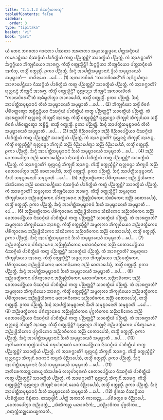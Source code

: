 ```yaml
---
title: "2.1.1.3 ᨶᩥᩔᨣ᩠ᨣᩥᨿᨠᨱ᩠ᨯ"
tableOfContents: false
sidebar:
  order: 3
type: "tipitaka"
basket: "vi"
book: "pari"
---
```



<DynamicBreadcrumb />

<Division number="217" book="pari">

<Paragraph number="703" book="pari">
ᨿᩴ ᨲᩮᨶ ᨽᨣᩅᨲᩣ ᨩᩣᨶᨲᩣ ᨸᩔᨲᩣ ᩋᩁᩉᨲᩣ ᩈᨾ᩠ᨾᩣᩈᨾ᩠ᨻᩩᨴ᩠ᨵᩮᨶ ᨸᨲ᩠ᨲᩈᨶ᩠ᨶᩥᨧᨿᩴ ᨠᩁᩮᩣᨶ᩠ᨲᩥᨿᩣ ᨶᩥᩔᨣ᩠ᨣᩥᨿᩴ ᨸᩣᨧᩥᨲ᩠ᨲᩥᨿᩴ ᨠᨲ᩠ᨳ ᨸᨬ᩠ᨬᨲ᩠ᨲᨶ᩠ᨲᩥ? ᩈᩣᩅᨲ᩠ᨳᩥᨿᩴ ᨸᨬ᩠ᨬᨲ᩠ᨲᩴ. ᨠᩴ ᩋᩣᩁᨻ᩠ᨽᩣᨲᩥ? ᨨᨻ᩠ᨻᨣ᩠ᨣᩥᨿᩣ ᨽᩥᨠ᩠ᨡᩩᨶᩥᨿᩮᩣ ᩋᩣᩁᨻ᩠ᨽ. ᨠᩥᩈ᩠ᨾᩥᩴ ᩅᨲ᩠ᨳᩩᩈ᩠ᨾᩥᨶ᩠ᨲᩥ? ᨨᨻ᩠ᨻᨣ᩠ᨣᩥᨿᩣ ᨽᩥᨠ᩠ᨡᩩᨶᩥᨿᩮᩣ ᨸᨲ᩠ᨲᩈᨶ᩠ᨶᩥᨧᨿᩴ ᩋᨠᩴᩈᩩ, ᨲᩈ᩠ᨾᩥᩴ ᩅᨲ᩠ᨳᩩᩈ᩠ᨾᩥᩴ. ᩑᨠᩣ ᨸᨬ᩠ᨬᨲ᩠ᨲᩥ. ᨨᨶ᩠ᨶᩴ ᩋᩣᨸᨲ᩠ᨲᩥᩈᨾᩩᨭ᩠ᨮᩣᨶᩣᨶᩴ ᨴ᩠ᩅᩦᩉᩥ ᩈᨾᩩᨭ᩠ᨮᩣᨶᩮᩉᩥ ᩈᨾᩩᨭ᩠ᨮᩣᨲᩥ—  ᨠᨳᩥᨶᨠᩮ …ᨸᩮ… . (1)
</Paragraph>

<Paragraph number="704" book="pari">
ᩋᨠᩣᩃᨧᩦᩅᩁᩴ “ᨠᩣᩃᨧᩦᩅᩁᨶ᩺”ᨲᩥ ᩋᨵᩥᨭ᩠ᨮᩉᩥᨲ᩠ᩅᩣ ᨽᩣᨩᩣᨸᩮᨶ᩠ᨲᩥᨿᩣ ᨶᩥᩔᨣ᩠ᨣᩥᨿᩴ ᨸᩣᨧᩥᨲ᩠ᨲᩥᨿᩴ ᨠᨲ᩠ᨳ ᨸᨬ᩠ᨬᨲ᩠ᨲᨶ᩠ᨲᩥ? ᩈᩣᩅᨲ᩠ᨳᩥᨿᩴ ᨸᨬ᩠ᨬᨲ᩠ᨲᩴ. ᨠᩴ ᩋᩣᩁᨻ᩠ᨽᩣᨲᩥ? ᨳᩩᩃᩖᨶᨶ᩠ᨴᩴ ᨽᩥᨠ᩠ᨡᩩᨶᩥᩴ ᩋᩣᩁᨻ᩠ᨽ. ᨠᩥᩈ᩠ᨾᩥᩴ ᩅᨲ᩠ᨳᩩᩈ᩠ᨾᩥᨶ᩠ᨲᩥ? ᨳᩩᩃᩖᨶᨶ᩠ᨴᩣ ᨽᩥᨠ᩠ᨡᩩᨶᩦ ᩋᨠᩣᩃᨧᩦᩅᩁᩴ “ᨠᩣᩃᨧᩦᩅᩁᨶ᩺”ᨲᩥ ᩋᨵᩥᨭ᩠ᨮᩉᩥᨲ᩠ᩅᩣ ᨽᩣᨩᩣᨸᩮᩈᩥ, ᨲᩈ᩠ᨾᩥᩴ ᩅᨲ᩠ᨳᩩᩈ᩠ᨾᩥᩴ. ᩑᨠᩣ ᨸᨬ᩠ᨬᨲ᩠ᨲᩥ. ᨨᨶ᩠ᨶᩴ ᩋᩣᨸᨲ᩠ᨲᩥᩈᨾᩩᨭ᩠ᨮᩣᨶᩣᨶᩴ ᨲᩦᩉᩥ ᩈᨾᩩᨭ᩠ᨮᩣᨶᩮᩉᩥ ᩈᨾᩩᨭ᩠ᨮᩣᨲᩥ …ᨸᩮ… . (2)
</Paragraph>

<Paragraph number="705" book="pari">
ᨽᩥᨠ᩠ᨡᩩᨶᩥᨿᩣ ᩈᨴ᩠ᨵᩥᩴ ᨧᩦᩅᩁᩴ ᨸᩁᩥᩅᨲ᩠ᨲᩮᨲ᩠ᩅᩣ ᩋᨧ᩠ᨨᩥᨶ᩠ᨴᨶ᩠ᨲᩥᨿᩣ ᨶᩥᩔᨣ᩠ᨣᩥᨿᩴ ᨸᩣᨧᩥᨲ᩠ᨲᩥᨿᩴ ᨠᨲ᩠ᨳ ᨸᨬ᩠ᨬᨲ᩠ᨲᨶ᩠ᨲᩥ? ᩈᩣᩅᨲ᩠ᨳᩥᨿᩴ ᨸᨬ᩠ᨬᨲ᩠ᨲᩴ. ᨠᩴ ᩋᩣᩁᨻ᩠ᨽᩣᨲᩥ? ᨳᩩᩃᩖᨶᨶ᩠ᨴᩴ ᨽᩥᨠ᩠ᨡᩩᨶᩥᩴ ᩋᩣᩁᨻ᩠ᨽ. ᨠᩥᩈ᩠ᨾᩥᩴ ᩅᨲ᩠ᨳᩩᩈ᩠ᨾᩥᨶ᩠ᨲᩥ? ᨳᩩᩃᩖᨶᨶ᩠ᨴᩣ ᨽᩥᨠ᩠ᨡᩩᨶᩦ ᨽᩥᨠ᩠ᨡᩩᨶᩥᨿᩣ ᩈᨴ᩠ᨵᩥᩴ ᨧᩦᩅᩁᩴ ᨸᩁᩥᩅᨲ᩠ᨲᩮᨲ᩠ᩅᩣ ᩋᨧ᩠ᨨᩥᨶ᩠ᨴᩥ, ᨲᩈ᩠ᨾᩥᩴ ᩅᨲ᩠ᨳᩩᩈ᩠ᨾᩥᩴ. ᩑᨠᩣ ᨸᨬ᩠ᨬᨲ᩠ᨲᩥ. ᨨᨶ᩠ᨶᩴ ᩋᩣᨸᨲ᩠ᨲᩥᩈᨾᩩᨭ᩠ᨮᩣᨶᩣᨶᩴ ᨲᩦᩉᩥ ᩈᨾᩩᨭ᩠ᨮᩣᨶᩮᩉᩥ ᩈᨾᩩᨭ᩠ᨮᩣᨲᩥ …ᨸᩮ… . (3)
</Paragraph>

<Paragraph number="706" book="pari">
ᩋᨬ᩠ᨬᩴ ᩅᩥᨬ᩠ᨬᩣᨸᩮᨲ᩠ᩅᩣ ᩋᨬ᩠ᨬᩴ ᩅᩥᨬ᩠ᨬᩣᨸᩮᨶ᩠ᨲᩥᨿᩣ ᨶᩥᩔᨣ᩠ᨣᩥᨿᩴ ᨸᩣᨧᩥᨲ᩠ᨲᩥᨿᩴ ᨠᨲ᩠ᨳ ᨸᨬ᩠ᨬᨲ᩠ᨲᨶ᩠ᨲᩥ? ᩈᩣᩅᨲ᩠ᨳᩥᨿᩴ ᨸᨬ᩠ᨬᨲ᩠ᨲᩴ. ᨠᩴ ᩋᩣᩁᨻ᩠ᨽᩣᨲᩥ? ᨳᩩᩃᩖᨶᨶ᩠ᨴᩴ ᨽᩥᨠ᩠ᨡᩩᨶᩥᩴ ᩋᩣᩁᨻ᩠ᨽ. ᨠᩥᩈ᩠ᨾᩥᩴ ᩅᨲ᩠ᨳᩩᩈ᩠ᨾᩥᨶ᩠ᨲᩥ? ᨳᩩᩃᩖᨶᨶ᩠ᨴᩣ ᨽᩥᨠ᩠ᨡᩩᨶᩦ ᩋᨬ᩠ᨬᩴ ᩅᩥᨬ᩠ᨬᩣᨸᩮᨲ᩠ᩅᩣ ᩋᨬ᩠ᨬᩴ ᩅᩥᨬ᩠ᨬᩣᨸᩮᩈᩥ, ᨲᩈ᩠ᨾᩥᩴ ᩅᨲ᩠ᨳᩩᩈ᩠ᨾᩥᩴ. ᩑᨠᩣ ᨸᨬ᩠ᨬᨲ᩠ᨲᩥ. ᨨᨶ᩠ᨶᩴ ᩋᩣᨸᨲ᩠ᨲᩥᩈᨾᩩᨭ᩠ᨮᩣᨶᩣᨶᩴ ᨨᩉᩥ ᩈᨾᩩᨭ᩠ᨮᩣᨶᩮᩉᩥ ᩈᨾᩩᨭ᩠ᨮᩣᨲᩥ …ᨸᩮ… . (4)
</Paragraph>

<Paragraph number="707" book="pari">
ᩋᨬ᩠ᨬᩴ ᨧᩮᨲᩣᨸᩮᨲ᩠ᩅᩣ ᩋᨬ᩠ᨬᩴ ᨧᩮᨲᩣᨸᩮᨶ᩠ᨲᩥᨿᩣ ᨶᩥᩔᨣ᩠ᨣᩥᨿᩴ ᨸᩣᨧᩥᨲ᩠ᨲᩥᨿᩴ ᨠᨲ᩠ᨳ ᨸᨬ᩠ᨬᨲ᩠ᨲᨶ᩠ᨲᩥ? ᩈᩣᩅᨲ᩠ᨳᩥᨿᩴ ᨸᨬ᩠ᨬᨲ᩠ᨲᩴ. ᨠᩴ ᩋᩣᩁᨻ᩠ᨽᩣᨲᩥ? ᨳᩩᩃᩖᨶᨶ᩠ᨴᩴ ᨽᩥᨠ᩠ᨡᩩᨶᩥᩴ ᩋᩣᩁᨻ᩠ᨽ. ᨠᩥᩈ᩠ᨾᩥᩴ ᩅᨲ᩠ᨳᩩᩈ᩠ᨾᩥᨶ᩠ᨲᩥ? ᨳᩩᩃᩖᨶᨶ᩠ᨴᩣ ᨽᩥᨠ᩠ᨡᩩᨶᩦ ᩋᨬ᩠ᨬᩴ ᨧᩮᨲᩣᨸᩮᨲ᩠ᩅᩣ ᩋᨬ᩠ᨬᩴ ᨧᩮᨲᩣᨸᩮᩈᩥ, ᨲᩈ᩠ᨾᩥᩴ ᩅᨲ᩠ᨳᩩᩈ᩠ᨾᩥᩴ. ᩑᨠᩣ ᨸᨬ᩠ᨬᨲ᩠ᨲᩥ. ᨨᨶ᩠ᨶᩴ ᩋᩣᨸᨲ᩠ᨲᩥᩈᨾᩩᨭ᩠ᨮᩣᨶᩣᨶᩴ ᨨᩉᩥ ᩈᨾᩩᨭ᩠ᨮᩣᨶᩮᩉᩥ ᩈᨾᩩᨭ᩠ᨮᩣᨲᩥ …ᨸᩮ… . (5)
</Paragraph>

<Paragraph number="708" book="pari">
ᩋᨬ᩠ᨬᨴᨲ᩠ᨳᩥᨠᩮᨶ ᨸᩁᩥᨠ᩠ᨡᩣᩁᩮᨶ ᩋᨬ᩠ᨬᩩᨴ᩠ᨴᩥᩈᩥᨠᩮᨶ ᩈᩴᨥᩥᨠᩮᨶ ᩋᨬ᩠ᨬᩴ ᨧᩮᨲᩣᨸᩮᨶ᩠ᨲᩥᨿᩣ ᨶᩥᩔᨣ᩠ᨣᩥᨿᩴ ᨸᩣᨧᩥᨲ᩠ᨲᩥᨿᩴ ᨠᨲ᩠ᨳᩴ ᨸᨬ᩠ᨬᨲ᩠ᨲᨶ᩠ᨲᩥ? ᩈᩣᩅᨲ᩠ᨳᩥᨿᩴ ᨸᨬ᩠ᨬᨲ᩠ᨲᩴ. ᨠᩴ ᩋᩣᩁᨻ᩠ᨽᩣᨲᩥ? ᩈᨾ᩠ᨻᩉᩩᩃᩣ ᨽᩥᨠ᩠ᨡᩩᨶᩥᨿᩮᩣ ᩋᩣᩁᨻ᩠ᨽ. ᨠᩥᩈ᩠ᨾᩥᩴ ᩅᨲ᩠ᨳᩩᩈ᩠ᨾᩥᨶ᩠ᨲᩥ? ᩈᨾ᩠ᨻᩉᩩᩃᩣ ᨽᩥᨠ᩠ᨡᩩᨶᩥᨿᩮᩣ ᩋᨬ᩠ᨬᨴᨲ᩠ᨳᩥᨠᩮᨶ ᨸᩁᩥᨠ᩠ᨡᩣᩁᩮᨶ ᩋᨬ᩠ᨬᩩᨴ᩠ᨴᩥᩈᩥᨠᩮᨶ ᩈᩴᨥᩥᨠᩮᨶ ᩋᨬ᩠ᨬᩴ ᨧᩮᨲᩣᨸᩮᩈᩩᩴ, ᨲᩈ᩠ᨾᩥᩴ ᩅᨲ᩠ᨳᩩᩈ᩠ᨾᩥᩴ. ᩑᨠᩣ ᨸᨬ᩠ᨬᨲ᩠ᨲᩥ. ᨨᨶ᩠ᨶᩴ ᩋᩣᨸᨲ᩠ᨲᩥᩈᨾᩩᨭ᩠ᨮᩣᨶᩣᨶᩴ ᨨᩉᩥ ᩈᨾᩩᨭ᩠ᨮᩣᨶᩮᩉᩥ ᩈᨾᩩᨭ᩠ᨮᩣᨲᩥ …ᨸᩮ… . (6)
</Paragraph>

<Paragraph number="709" book="pari">
ᩋᨬ᩠ᨬᨴᨲ᩠ᨳᩥᨠᩮᨶ ᨸᩁᩥᨠ᩠ᨡᩣᩁᩮᨶ ᩋᨬ᩠ᨬᩩᨴ᩠ᨴᩥᩈᩥᨠᩮᨶ ᩈᩴᨥᩥᨠᩮᨶ ᩈᨬ᩠ᨬᩣᨧᩥᨠᩮᨶ ᩋᨬ᩠ᨬᩴ ᨧᩮᨲᩣᨸᩮᨶ᩠ᨲᩥᨿᩣ ᨶᩥᩔᨣ᩠ᨣᩥᨿᩴ ᨸᩣᨧᩥᨲ᩠ᨲᩥᨿᩴ ᨠᨲ᩠ᨳ ᨸᨬ᩠ᨬᨲ᩠ᨲᨶ᩠ᨲᩥ? ᩈᩣᩅᨲ᩠ᨳᩥᨿᩴ ᨸᨬ᩠ᨬᨲ᩠ᨲᩴ. ᨠᩴ ᩋᩣᩁᨻ᩠ᨽᩣᨲᩥ? ᩈᨾ᩠ᨻᩉᩩᩃᩣ ᨽᩥᨠ᩠ᨡᩩᨶᩥᨿᩮᩣ ᩋᩣᩁᨻ᩠ᨽ. ᨠᩥᩈ᩠ᨾᩥᩴ ᩅᨲ᩠ᨳᩩᩈ᩠ᨾᩥᨶ᩠ᨲᩥ? ᩈᨾ᩠ᨻᩉᩩᩃᩣ ᨽᩥᨠ᩠ᨡᩩᨶᩥᨿᩮᩣ ᩋᨬ᩠ᨬᨴᨲ᩠ᨳᩥᨠᩮᨶ ᨸᩁᩥᨠ᩠ᨡᩣᩁᩮᨶ ᩋᨬ᩠ᨬᩩᨴ᩠ᨴᩥᩈᩥᨠᩮᨶ ᩈᩴᨥᩥᨠᩮᨶ ᩈᨬ᩠ᨬᩣᨧᩥᨠᩮᨶ ᩋᨬ᩠ᨬᩴ ᨧᩮᨲᩣᨸᩮᩈᩩᩴ, ᨲᩈ᩠ᨾᩥᩴ ᩅᨲ᩠ᨳᩩᩈ᩠ᨾᩥᩴ. ᩑᨠᩣ ᨸᨬ᩠ᨬᨲ᩠ᨲᩥ. ᨨᨶ᩠ᨶᩴ ᩋᩣᨸᨲ᩠ᨲᩥᩈᨾᩩᨭ᩠ᨮᩣᨶᩣᨶᩴ ᨨᩉᩥ ᩈᨾᩩᨭ᩠ᨮᩣᨶᩮᩉᩥ ᩈᨾᩩᨭ᩠ᨮᩣᨲᩥ …ᨸᩮ… . (7)
</Paragraph>

<Paragraph number="710" book="pari">
ᩋᨬ᩠ᨬᨴᨲ᩠ᨳᩥᨠᩮᨶ ᨸᩁᩥᨠ᩠ᨡᩣᩁᩮᨶ ᩋᨬ᩠ᨬᩩᨴ᩠ᨴᩥᩈᩥᨠᩮᨶ ᨾᩉᩣᨩᨶᩥᨠᩮᨶ ᩋᨬ᩠ᨬᩴ ᨧᩮᨲᩣᨸᩮᨶ᩠ᨲᩥᨿᩣ ᨶᩥᩔᨣ᩠ᨣᩥᨿᩴ ᨸᩣᨧᩥᨲ᩠ᨲᩥᨿᩴ ᨠᨲ᩠ᨳ ᨸᨬ᩠ᨬᨲ᩠ᨲᨶ᩠ᨲᩥ? ᩈᩣᩅᨲ᩠ᨳᩥᨿᩴ ᨸᨬ᩠ᨬᨲ᩠ᨲᩴ. ᨠᩴ ᩋᩣᩁᨻ᩠ᨽᩣᨲᩥ? ᩈᨾ᩠ᨻᩉᩩᩃᩣ ᨽᩥᨠ᩠ᨡᩩᨶᩥᨿᩮᩣ ᩋᩣᩁᨻ᩠ᨽ. ᨠᩥᩈ᩠ᨾᩥᩴ ᩅᨲ᩠ᨳᩩᩈ᩠ᨾᩥᨶ᩠ᨲᩥ? ᩈᨾ᩠ᨻᩉᩩᩃᩣ ᨽᩥᨠ᩠ᨡᩩᨶᩥᨿᩮᩣ ᩋᨬ᩠ᨬᨴᨲ᩠ᨳᩥᨠᩮᨶ ᨸᩁᩥᨠ᩠ᨡᩣᩁᩮᨶ ᩋᨬ᩠ᨬᩩᨴ᩠ᨴᩥᩈᩥᨠᩮᨶ ᨾᩉᩣᨩᨶᩥᨠᩮᨶ ᩋᨬ᩠ᨬᩴ ᨧᩮᨲᩣᨸᩮᩈᩩᩴ, ᨲᩈ᩠ᨾᩥᩴ ᩅᨲ᩠ᨳᩩᩈ᩠ᨾᩥᩴ. ᩑᨠᩣ ᨸᨬ᩠ᨬᨲ᩠ᨲᩥ. ᨨᨶ᩠ᨶᩴ ᩋᩣᨸᨲ᩠ᨲᩥᩈᨾᩩᨭ᩠ᨮᩣᨶᩣᨶᩴ ᨨᩉᩥ ᩈᨾᩩᨭ᩠ᨮᩣᨶᩮᩉᩥ ᩈᨾᩩᨭ᩠ᨮᩣᨲᩥ …ᨸᩮ… . (8)
</Paragraph>

<Paragraph number="711" book="pari">
ᩋᨬ᩠ᨬᨴᨲ᩠ᨳᩥᨠᩮᨶ ᨸᩁᩥᨠ᩠ᨡᩣᩁᩮᨶ ᩋᨬ᩠ᨬᩩᨴ᩠ᨴᩥᩈᩥᨠᩮᨶ ᨾᩉᩣᨩᨶᩥᨠᩮᨶ ᩈᨬ᩠ᨬᩣᨧᩥᨠᩮᨶ ᩋᨬ᩠ᨬᩴ ᨧᩮᨲᩣᨸᩮᨶ᩠ᨲᩥᨿᩣ ᨶᩥᩔᨣ᩠ᨣᩥᨿᩴ ᨸᩣᨧᩥᨲ᩠ᨲᩥᨿᩴ ᨠᨲ᩠ᨳ ᨸᨬ᩠ᨬᨲ᩠ᨲᨶ᩠ᨲᩥ? ᩈᩣᩅᨲ᩠ᨳᩥᨿᩴ ᨸᨬ᩠ᨬᨲ᩠ᨲᩴ. ᨠᩴ ᩋᩣᩁᨻ᩠ᨽᩣᨲᩥ? ᩈᨾ᩠ᨻᩉᩩᩃᩣ ᨽᩥᨠ᩠ᨡᩩᨶᩥᨿᩮᩣ ᩋᩣᩁᨻ᩠ᨽ. ᨠᩥᩈ᩠ᨾᩥᩴ ᩅᨲ᩠ᨳᩩᩈ᩠ᨾᩥᨶ᩠ᨲᩥ? ᩈᨾ᩠ᨻᩉᩩᩃᩣ ᨽᩥᨠ᩠ᨡᩩᨶᩥᨿᩮᩣ ᩋᨬ᩠ᨬᨴᨲ᩠ᨳᩥᨠᩮᨶ ᨸᩁᩥᨠ᩠ᨡᩣᩁᩮᨶ ᩋᨬ᩠ᨬᩩᨴ᩠ᨴᩥᩈᩥᨠᩮᨶ ᨾᩉᩣᨩᨶᩥᨠᩮᨶ ᩈᨬ᩠ᨬᩣᨧᩥᨠᩮᨶ ᩋᨬ᩠ᨬᩴ ᨧᩮᨲᩣᨸᩮᩈᩩᩴ, ᨲᩈ᩠ᨾᩥᩴ ᩅᨲ᩠ᨳᩩᩈ᩠ᨾᩥᩴ. ᩑᨠᩣ ᨸᨬ᩠ᨬᨲ᩠ᨲᩥ. ᨨᨶ᩠ᨶᩴ ᩋᩣᨸᨲ᩠ᨲᩥᩈᨾᩩᨭ᩠ᨮᩣᨶᩣᨶᩴ ᨨᩉᩥ ᩈᨾᩩᨭ᩠ᨮᩣᨶᩮᩉᩥ ᩈᨾᩩᨭ᩠ᨮᩣᨲᩥ …ᨸᩮ… . (9)
</Paragraph>

<Paragraph number="712" book="pari">
ᩋᨬ᩠ᨬᨴᨲ᩠ᨳᩥᨠᩮᨶ ᨸᩁᩥᨠ᩠ᨡᩣᩁᩮᨶ ᩋᨬ᩠ᨬᩩᨴ᩠ᨴᩥᩈᩥᨠᩮᨶ ᨸᩩᨣ᩠ᨣᩃᩥᨠᩮᨶ ᩈᨬ᩠ᨬᩣᨧᩥᨠᩮᨶ ᩋᨬ᩠ᨬᩴ ᨧᩮᨲᩣᨸᩮᨶ᩠ᨲᩥᨿᩣ ᨶᩥᩔᨣ᩠ᨣᩥᨿᩴ ᨸᩣᨧᩥᨲ᩠ᨲᩥᨿᩴ ᨠᨲ᩠ᨳ ᨸᨬ᩠ᨬᨲ᩠ᨲᨶ᩠ᨲᩥ? ᩈᩣᩅᨲ᩠ᨳᩥᨿᩴ ᨸᨬ᩠ᨬᨲ᩠ᨲᩴ. ᨠᩴ ᩋᩣᩁᨻ᩠ᨽᩣᨲᩥ? ᨳᩩᩃᩖᨶᨶ᩠ᨴᩴ ᨽᩥᨠ᩠ᨡᩩᨶᩥᩴ ᩋᩣᩁᨻ᩠ᨽ. ᨠᩥᩈ᩠ᨾᩥᩴ ᩅᨲ᩠ᨳᩩᩈ᩠ᨾᩥᨶ᩠ᨲᩥ? ᨳᩩᩃᩖᨶᨶ᩠ᨴᩣ ᨽᩥᨠ᩠ᨡᩩᨶᩦ ᩋᨬ᩠ᨬᨴᨲ᩠ᨳᩥᨠᩮᨶ ᨸᩁᩥᨠ᩠ᨡᩣᩁᩮᨶ ᩋᨬ᩠ᨬᩩᨴ᩠ᨴᩥᩈᩥᨠᩮᨶ ᨸᩩᨣ᩠ᨣᩃᩥᨠᩮᨶ ᩈᨬ᩠ᨬᩣᨧᩥᨠᩮᨶ ᩋᨬ᩠ᨬᩴ ᨧᩮᨲᩣᨸᩮᩈᩥ, ᨲᩈ᩠ᨾᩥᩴ ᩅᨲ᩠ᨳᩩᩈ᩠ᨾᩥᩴ. ᩑᨠᩣ ᨸᨬ᩠ᨬᨲ᩠ᨲᩥ. ᨨᨶ᩠ᨶᩴ ᩋᩣᨸᨲ᩠ᨲᩥᩈᨾᩩᨭ᩠ᨮᩣᨶᩣᨶᩴ ᨨᩉᩥ ᩈᨾᩩᨭ᩠ᨮᩣᨶᩮᩉᩥ ᩈᨾᩩᨭ᩠ᨮᩣᨲᩥ …ᨸᩮ… . (10)
</Paragraph>

<Paragraph number="713" book="pari">
ᩋᨲᩥᩁᩮᨠᨧᨲᩩᨠ᩠ᨠᩴᩈᨸᩁᨾᩴ ᨣᩁᩩᨸᩣᩅᩩᩁᨱᩴ ᨧᩮᨲᩣᨸᩮᨶ᩠ᨲᩥᨿᩣ ᨶᩥᩔᨣ᩠ᨣᩥᨿᩴ ᨸᩣᨧᩥᨲ᩠ᨲᩥᨿᩴ ᨠᨲ᩠ᨳ ᨸᨬ᩠ᨬᨲ᩠ᨲᨶ᩠ᨲᩥ? ᩈᩣᩅᨲ᩠ᨳᩥᨿᩴ ᨸᨬ᩠ᨬᨲ᩠ᨲᩴ. ᨠᩴ ᩋᩣᩁᨻ᩠ᨽᩣᨲᩥ? ᨳᩩᩃᩖᨶᨶ᩠ᨴᩴ ᨽᩥᨠ᩠ᨡᩩᨶᩥᩴ ᩋᩣᩁᨻ᩠ᨽ. ᨠᩥᩈ᩠ᨾᩥᩴ ᩅᨲ᩠ᨳᩩᩈ᩠ᨾᩥᨶ᩠ᨲᩥ? ᨳᩩᩃᩖᨶᨶ᩠ᨴᩣ ᨽᩥᨠ᩠ᨡᩩᨶᩦ ᩁᩣᨩᩣᨶᩴ ᨠᨾ᩠ᨻᩃᩴ ᩅᩥᨬ᩠ᨬᩣᨸᩮᩈᩥ, ᨲᩈ᩠ᨾᩥᩴ ᩅᨲ᩠ᨳᩩᩈ᩠ᨾᩥᩴ. ᩑᨠᩣ ᨸᨬ᩠ᨬᨲ᩠ᨲᩥ. ᨨᨶ᩠ᨶᩴ ᩋᩣᨸᨲ᩠ᨲᩥᩈᨾᩩᨭ᩠ᨮᩣᨶᩣᨶᩴ ᨨᩉᩥ ᩈᨾᩩᨭ᩠ᨮᩣᨶᩮᩉᩥ ᩈᨾᩩᨭ᩠ᨮᩣᨲᩥ …ᨸᩮ… . (11)
</Paragraph>

<Paragraph number="714" book="pari">
ᩋᨲᩥᩁᩮᨠᩋᨯ᩠ᨰᨲᩮᨿ᩠ᨿᨠᩴᩈᨸᩁᨾᩴ ᩃᩉᩩᨸᩣᩅᩩᩁᨱᩴ ᨧᩮᨲᩣᨸᩮᨶ᩠ᨲᩥᨿᩣ ᨶᩥᩔᨣ᩠ᨣᩥᨿᩴ ᨸᩣᨧᩥᨲ᩠ᨲᩥᨿᩴ ᨠᨲ᩠ᨳ ᨸᨬ᩠ᨬᨲ᩠ᨲᨶ᩠ᨲᩥ? ᩈᩣᩅᨲ᩠ᨳᩥᨿᩴ ᨸᨬ᩠ᨬᨲ᩠ᨲᩴ. ᨠᩴ ᩋᩣᩁᨻ᩠ᨽᩣᨲᩥ? ᨳᩩᩃᩖᨶᨶ᩠ᨴᩴ ᨽᩥᨠ᩠ᨡᩩᨶᩥᩴ ᩋᩣᩁᨻ᩠ᨽ. ᨠᩥᩈ᩠ᨾᩥᩴ ᩅᨲ᩠ᨳᩩᩈ᩠ᨾᩥᨶ᩠ᨲᩥ? ᨳᩩᩃᩖᨶᨶ᩠ᨴᩣ ᨽᩥᨠ᩠ᨡᩩᨶᩦ ᩁᩣᨩᩣᨶᩴ ᨡᩮᩣᨾᩴ ᩅᩥᨬ᩠ᨬᩣᨸᩮᩈᩥ, ᨲᩈ᩠ᨾᩥᩴ ᩅᨲ᩠ᨳᩩᩈ᩠ᨾᩥᩴ. ᩑᨠᩣ ᨸᨬ᩠ᨬᨲ᩠ᨲᩥ. ᨨᨶ᩠ᨶᩴ ᩋᩣᨸᨲ᩠ᨲᩥᩈᨾᩩᨭ᩠ᨮᩣᨶᩣᨶᩴ ᨨᩉᩥ ᩈᨾᩩᨭ᩠ᨮᩣᨶᩮᩉᩥ ᩈᨾᩩᨭ᩠ᨮᩣᨲᩥ …ᨸᩮ… . (12)

</Paragraph>
</Division>

<Paragraph number="715" type="center" book="pari">
ᨴ᩠ᩅᩤᨴᩈ ᨶᩥᩔᨣ᩠ᨣᩥᨿᩣ ᨸᩣᨧᩥᨲ᩠ᨲᩥᨿᩣ ᨶᩥᨭ᩠ᨮᩥᨲᩣ.



</Paragraph>

<Paragraph number="716" type="center" book="pari">
ᨲᩔᩩᨴ᩠ᨴᩤᨶᩴ


</Paragraph>

<Paragraph number="717" type="verses" book="pari">
_ᨸᨲ᩠ᨲᩴ ᩋᨠᩣᩃᩴ ᨠᩣᩃᨬ᩠ᨧ,_  
_ᨸᩁᩥᩅᨲ᩠ᨲᩮ ᨧ ᩅᩥᨬ᩠ᨬᩣᨸᩮ;_  
_ᨧᩮᨲᩣᨸᩮᨲ᩠ᩅᩣ ᩋᨬ᩠ᨬᨴᨲ᩠ᨳᩥ,_  
_ᩈᩴᨥᩥᨠᨬ᩠ᨧ ᨾᩉᩣᨩᨶᩥᨠᩴ;_  
_ᩈᨬ᩠ᨬᩣᨧᩥᨠᩣ ᨸᩩᨣ᩠ᨣᩃᩥᨠᩣ,_  
_ᨧᨲᩩᨠ᩠ᨠᩴᩈᨯ᩠ᨰᨲᩮᨿ᩠ᨿᨠᩣᨲᩥ._
</Paragraph>